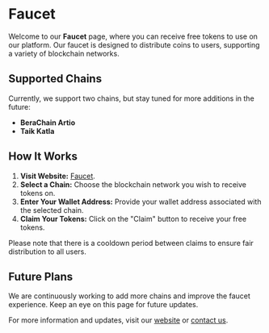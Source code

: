 # Faucet

Welcome to our **Faucet** page, where you can receive free tokens to use on our platform. Our faucet is designed to distribute coins to users, supporting a variety of blockchain networks.

## Supported Chains

Currently, we support two chains, but stay tuned for more additions in the future:

- **BeraChain Artio**
- **Taik Katla**

## How It Works
1. **Visit Website:** [Faucet](https://faucet.morkie.xyz).
2. **Select a Chain:** Choose the blockchain network you wish to receive tokens on.
3. **Enter Your Wallet Address:** Provide your wallet address associated with the selected chain.
4. **Claim Your Tokens:** Click on the "Claim" button to receive your free tokens.

Please note that there is a cooldown period between claims to ensure fair distribution to all users.

## Future Plans

We are continuously working to add more chains and improve the faucet experience. Keep an eye on this page for future updates.

For more information and updates, visit our [website](https://morkie.xyz) or [contact us](mailto:morkiexyz@gmail.com).

